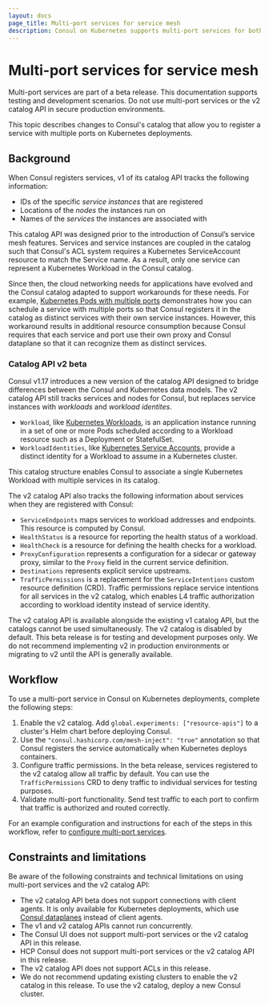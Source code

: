 ```yaml
---
layout: docs
page_title: Multi-port services for service mesh
description: Consul on Kubernetes supports multi-port services for both service discovery and service mesh scenarios. Learn about Consul’s v2 catalog changes to support multiple ports for a service running in a single container.
---
```


# Multi-port services for service mesh

<Warning>

Multi-port services are part of a beta release. This documentation supports testing and development scenarios. Do not use multi-port services or the v2 catalog API in secure production environments.

</Warning>

This topic describes changes to Consul's catalog that allow you to register a service with multiple ports on Kubernetes deployments.

## Background

When Consul registers services, v1 of its catalog API tracks the following information:

- IDs of the specific _service instances_ that are registered
- Locations of the _nodes_ the instances run on
- Names of the _services_ the instances are associated with

This catalog API was designed prior to the introduction of Consul’s service mesh features. Services and service instances are coupled in the catalog such that Consul's ACL system requires a Kubernetes ServiceAccount resource to match the Service name. As a result, only one service can represent a Kubernetes Workload in the Consul catalog.

Since then, the cloud networking needs for applications have evolved and the Consul catalog adapted to support workarounds for these needs. For example, [Kubernetes Pods with multiple ports](/consul/docs/k8s/connect#kubernetes-pods-with-multiple-ports) demonstrates how you can schedule a service with multiple ports so that Consul registers it in the catalog as distinct services with their own service instances. However, this workaround results in additional resource consumption because Consul requires that each service and port use their own proxy and Consul dataplane so that it can recognize them as distinct services.

### Catalog API v2 beta

Consul v1.17 introduces a new version of the catalog API designed to bridge differences between the Consul and Kubernetes data models. The v2 catalog API still tracks services and nodes for Consul, but replaces service instances with _workloads_ and _workload identites_.

- `Workload`, like [Kubernetes Workloads](https://kubernetes.io/docs/concepts/workloads/), is an application instance running in a set of one or more Pods scheduled according to a Workload resource such as a Deployment or StatefulSet.
- `WorkloadIdentities`, like [Kubernetes Service Accounts](https://kubernetes.io/docs/concepts/security/service-accounts/), provide a distinct identity for a Workload to assume in a Kubernetes cluster.

This catalog structure enables Consul to associate a single Kubernetes Workload with multiple services in its catalog.

The v2 catalog API also tracks the following information about services when they are registered with Consul:

- `ServiceEndpoints` maps services to workload addresses and endpoints. This resource is computed by Consul.
- `HealthStatus` is a resource for reporting the health status of a workload.
- `HealthCheck` is a resource for defining the health checks for a workload.
- `ProxyConfiguration` represents a configuration for a sidecar or gateway proxy, similar to the `Proxy` field in the current service definition.
- `Destinations` represents explicit service upstreams.
- `TrafficPermissions` is a replacement for the `ServiceIntentions` custom resource definition (CRD). Traffic permissions replace service intentions for all services in the v2 catalog, which enables L4 traffic authorization according to workload identity instead of service identity.

The v2 catalog API is available alongside the existing v1 catalog API, but the catalogs cannot be used simultaneously. The v2 catalog is disabled by default. This beta release is for testing and development purposes only. We do not recommend implementing v2 in production environments or migrating to v2 until the API is generally available.

## Workflow

To use a multi-port service in Consul on Kubernetes deployments, complete the following steps:

1. Enable the v2 catalog. Add `global.experiments: ["resource-apis"]` to a cluster's Helm chart before deploying Consul.
1. Use the `"consul.hashicorp.com/mesh-inject": "true"` annotation so that Consul registers the service automatically when Kubernetes deploys containers.
1. Configure traffic permissions. In the beta release, services registered to the v2 catalog allow all traffic by default. You can use the `TrafficPermissions` CRD to deny traffic to individual services for testing purposes.
1. Validate multi-port functionality. Send test traffic to each port to confirm that traffic is authorized and routed correctly.

For an example configuration and instructions for each of the steps in this workflow, refer to [configure multi-port services](/consul/docs/k8s/multiport/configure).

## Constraints and limitations

Be aware of the following constraints and technical limitations on using multi-port services and the v2 catalog API:

- The v2 catalog API beta does not support connections with client agents. It is only available for Kubernetes deployments, which use [Consul dataplanes](consul/docs/connect/dataplane) instead of client agents.
- The v1 and v2 catalog APIs cannot run concurrently.
- The Consul UI does not support multi-port services or the v2 catalog API in this release.
- HCP Consul does not support multi-port services or the v2 catalog API in this release.
- The v2 catalog API does not support ACLs in this release.
- We do not recommend updating existing clusters to enable the v2 catalog in this release. To use the v2 catalog, deploy a new Consul cluster.